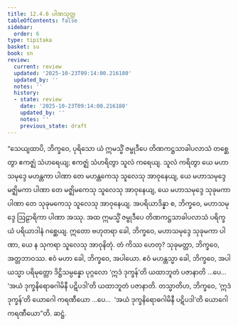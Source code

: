 ```yaml
---
title: 12.4.6 ပါဏသုတ္တ
tableOfContents: false
sidebar:
  order: 6
type: tipitaka
basket: su
book: sn
review:
  current: review
  updated: '2025-10-23T09:14:00.216180'
  updated_by: ''
  notes: ''
  history:
  - state: review
    date: '2025-10-23T09:14:00.216180'
    updated_by: ''
    notes: ''
    previous_state: draft
---
```



<ReviewStatus review={frontmatter.review} showDetails={true} />

<HypothesisAnnotation frontmatter={frontmatter} />

<DynamicBreadcrumb />

<Division number="1106" book="sn" e="ch" v="18" p="445">

<Paragraph number="2330" book="sn">
“သေယျထာပိ, ဘိက္ခဝေ, ပုရိသော ယံ ဣမသ္မိံ ဇမ္ဗုဒီပေ တိဏကဋ္ဌသာခါပလာသံ တစ္ဆေတွာ ဧကဇ္ဈံ သံဟရေယျ; ဧကဇ္ဈံ သံဟရိတွာ သူလံ ကရေယျ. သူလံ ကရိတွာ ယေ မဟာသမုဒ္ဒေ မဟန္တကာ ပါဏာ တေ မဟန္တကေသု သူလေသု အာဝုနေယျ, ယေ မဟာသမုဒ္ဒေ မဇ္ဈိမကာ ပါဏာ တေ မဇ္ဈိမကေသု သူလေသု အာဝုနေယျ, ယေ မဟာသမုဒ္ဒေ သုခုမကာ ပါဏာ တေ သုခုမကေသု သူလေသု အာဝုနေယျ. အပရိယာဒိန္နာ စ, ဘိက္ခဝေ, မဟာသမုဒ္ဒေ ဩဠာရိကာ ပါဏာ အဿု.
</Paragraph>

<Paragraph number="2331" book="sn">
အထ ဣမသ္မိံ ဇမ္ဗုဒီပေ တိဏကဋ္ဌသာခါပလာသံ ပရိက္ခယံ ပရိယာဒါနံ ဂစ္ဆေယျ. ဣတော ဗဟုတရာ ခေါ, ဘိက္ခဝေ, မဟာသမုဒ္ဒေ သုခုမကာ ပါဏာ, ယေ န သုကရာ သူလေသု အာဝုနိတုံ. တံ ကိဿ ဟေတု? သုခုမတ္တာ, ဘိက္ခဝေ, အတ္တဘာဝဿ. ဧဝံ မဟာ ခေါ, ဘိက္ခဝေ, အပါယော. ဧဝံ မဟန္တသ္မာ ခေါ, ဘိက္ခဝေ, အပါယသ္မာ ပရိမုတ္တော ဒိဋ္ဌိသမ္ပန္နော ပုဂ္ဂလော ‘ဣဒံ ဒုက္ခန်’တိ ယထာဘူတံ ပဇာနာတိ …ပေ…  ‘အယံ ဒုက္ခနိရောဓဂါမိနီ ပဋိပဒါ’တိ ယထာဘူတံ ပဇာနာတိ.
</Paragraph>

<Paragraph number="2332" book="sn">
တသ္မာတိဟ, ဘိက္ခဝေ, ‘ဣဒံ ဒုက္ခန်’တိ ယောဂေါ ကရဏီယော …ပေ…  ‘အယံ ဒုက္ခနိရောဓဂါမိနီ ပဋိပဒါ’တိ ယောဂေါ ကရဏီယော”တိ.

</Paragraph>
</Division>

<Paragraph number="2333" type="center" book="sn">
ဆဋ္ဌံ.
</Paragraph>